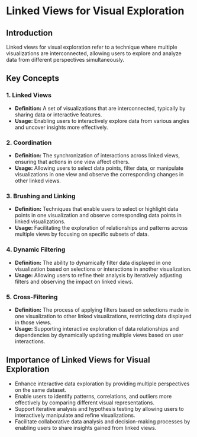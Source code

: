 # Linked Views for Visual Exploration

## Introduction
Linked views for visual exploration refer to a technique where multiple visualizations are interconnected, allowing users to explore and analyze data from different perspectives simultaneously.

## Key Concepts

### 1. Linked Views
- **Definition:** A set of visualizations that are interconnected, typically by sharing data or interactive features.
- **Usage:** Enabling users to interactively explore data from various angles and uncover insights more effectively.

### 2. Coordination
- **Definition:** The synchronization of interactions across linked views, ensuring that actions in one view affect others.
- **Usage:** Allowing users to select data points, filter data, or manipulate visualizations in one view and observe the corresponding changes in other linked views.

### 3. Brushing and Linking
- **Definition:** Techniques that enable users to select or highlight data points in one visualization and observe corresponding data points in linked visualizations.
- **Usage:** Facilitating the exploration of relationships and patterns across multiple views by focusing on specific subsets of data.

### 4. Dynamic Filtering
- **Definition:** The ability to dynamically filter data displayed in one visualization based on selections or interactions in another visualization.
- **Usage:** Allowing users to refine their analysis by iteratively adjusting filters and observing the impact on linked views.

### 5. Cross-Filtering
- **Definition:** The process of applying filters based on selections made in one visualization to other linked visualizations, restricting data displayed in those views.
- **Usage:** Supporting interactive exploration of data relationships and dependencies by dynamically updating multiple views based on user interactions.

## Importance of Linked Views for Visual Exploration
- Enhance interactive data exploration by providing multiple perspectives on the same dataset.
- Enable users to identify patterns, correlations, and outliers more effectively by comparing different visual representations.
- Support iterative analysis and hypothesis testing by allowing users to interactively manipulate and refine visualizations.
- Facilitate collaborative data analysis and decision-making processes by enabling users to share insights gained from linked views.